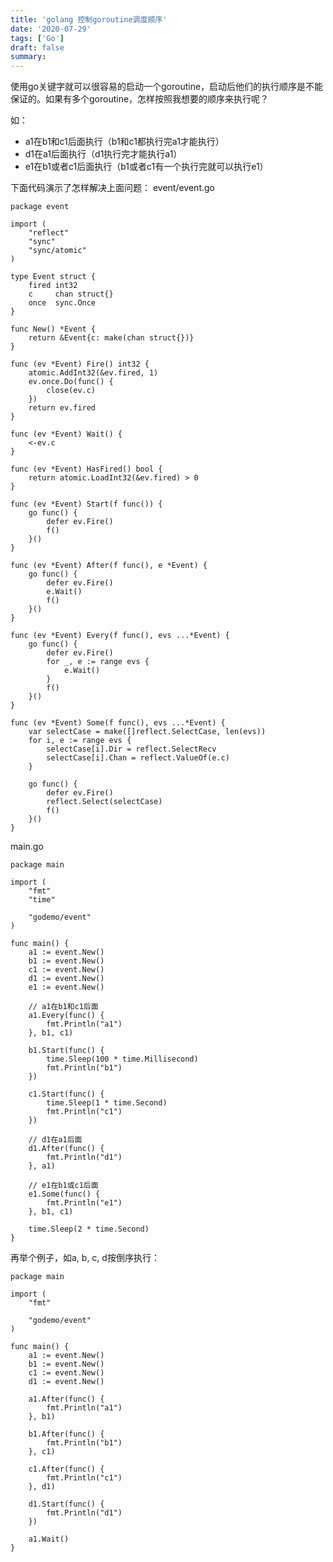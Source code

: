 ```yaml
---
title: 'golang 控制goroutine调度顺序'
date: '2020-07-29'
tags: ['Go']
draft: false
summary: 
---
```


使用go关键字就可以很容易的启动一个goroutine，启动后他们的执行顺序是不能保证的。如果有多个goroutine，怎样按照我想要的顺序来执行呢？

如：  
* a1在b1和c1后面执行（b1和c1都执行完a1才能执行）  
* d1在a1后面执行（d1执行完才能执行a1）    
* e1在b1或者c1后面执行（b1或者c1有一个执行完就可以执行e1）   

下面代码演示了怎样解决上面问题：
event/event.go
```
package event

import (
	"reflect"
	"sync"
	"sync/atomic"
)

type Event struct {
	fired int32
	c     chan struct{}
	once  sync.Once
}

func New() *Event {
	return &Event{c: make(chan struct{})}
}

func (ev *Event) Fire() int32 {
	atomic.AddInt32(&ev.fired, 1)
	ev.once.Do(func() {
		close(ev.c)
	})
	return ev.fired
}

func (ev *Event) Wait() {
	<-ev.c
}

func (ev *Event) HasFired() bool {
	return atomic.LoadInt32(&ev.fired) > 0
}

func (ev *Event) Start(f func()) {
	go func() {
		defer ev.Fire()
		f()
	}()
}

func (ev *Event) After(f func(), e *Event) {
	go func() {
		defer ev.Fire()
		e.Wait()
		f()
	}()
}

func (ev *Event) Every(f func(), evs ...*Event) {
	go func() {
		defer ev.Fire()
		for _, e := range evs {
			e.Wait()
		}
		f()
	}()
}

func (ev *Event) Some(f func(), evs ...*Event) {
	var selectCase = make([]reflect.SelectCase, len(evs))
	for i, e := range evs {
		selectCase[i].Dir = reflect.SelectRecv
		selectCase[i].Chan = reflect.ValueOf(e.c)
	}

	go func() {
		defer ev.Fire()
		reflect.Select(selectCase)
		f()
	}()
}

```
main.go
```
package main

import (
	"fmt"
	"time"

	"godemo/event"
)

func main() {
	a1 := event.New()
	b1 := event.New()
	c1 := event.New()
	d1 := event.New()
	e1 := event.New()

	// a1在b1和c1后面
	a1.Every(func() {
		fmt.Println("a1")
	}, b1, c1)

	b1.Start(func() {
		time.Sleep(100 * time.Millisecond)
		fmt.Println("b1")
	})

	c1.Start(func() {
		time.Sleep(1 * time.Second)
		fmt.Println("c1")
	})

	// d1在a1后面
	d1.After(func() {
		fmt.Println("d1")
	}, a1)

	// e1在b1或c1后面
	e1.Some(func() {
		fmt.Println("e1")
	}, b1, c1)

	time.Sleep(2 * time.Second)
}

```

再举个例子，如a, b, c, d按倒序执行：
```
package main

import (
	"fmt"

	"godemo/event"
)

func main() {
	a1 := event.New()
	b1 := event.New()
	c1 := event.New()
	d1 := event.New()

	a1.After(func() {
		fmt.Println("a1")
	}, b1)

	b1.After(func() {
		fmt.Println("b1")
	}, c1)

	c1.After(func() {
		fmt.Println("c1")
	}, d1)

	d1.Start(func() {
		fmt.Println("d1")
	})

	a1.Wait()
}
```